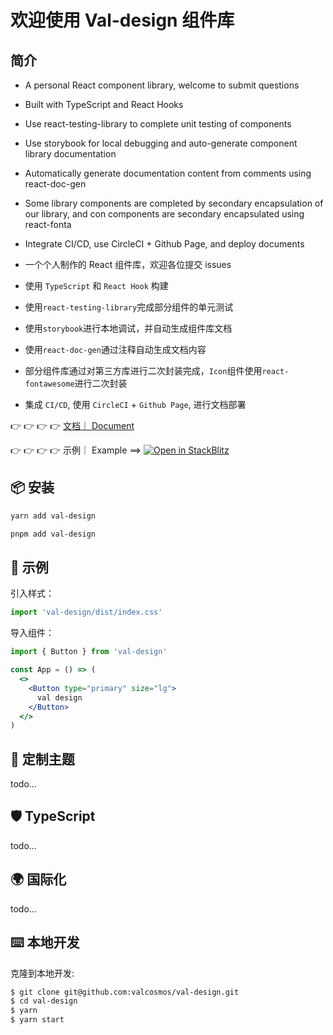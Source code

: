 

<Meta title="val-design/Introduction" />

# 欢迎使用 Val-design 组件库

## 简介

- A personal React component library, welcome to submit questions
- Built with TypeScript and React Hooks
- Use react-testing-library to complete unit testing of components
- Use storybook for local debugging and auto-generate component library documentation
- Automatically generate documentation content from comments using react-doc-gen
- Some library components are completed by secondary encapsulation of our library, and con components are secondary encapsulated using react-fonta
- Integrate CI/CD, use CircleCI + Github Page, and deploy documents

- 一个个人制作的 React 组件库，欢迎各位提交 issues
- 使用 `TypeScript` 和 `React Hook` 构建
- 使用`react-testing-library`完成部分组件的单元测试
- 使用`storybook`进行本地调试，并自动生成组件库文档
- 使用`react-doc-gen`通过注释自动生成文档内容
- 部分组件库通过对第三方库进行二次封装完成，`Icon`组件使用`react-fontawesome`进行二次封装
- 集成 `CI/CD`, 使用 `CircleCI` + `Github Page`, 进行文档部署

👉 👉 👉 👉 [文档｜ Document](https://valcosmos.github.io/val-design/?path=/docs/val-design-introduction--page)

👉 👉 👉 👉 示例｜ Example ==> [![Open in StackBlitz](https://developer.stackblitz.com/img/open_in_stackblitz.svg)](https://stackblitz.com/edit/vitejs-vite-jvn7fm)

## 📦 安装

```bash
yarn add val-design
```

```bash
pnpm add val-design
```

## 🔨 示例

引入样式：

```jsx
import 'val-design/dist/index.css'
```

导入组件：

```jsx
import { Button } from 'val-design'

const App = () => (
  <>
    <Button type="primary" size="lg">
      val design
    </Button>
  </>
)
```

## 🌈 定制主题

todo...

## 🛡 TypeScript

todo...

## 🌍 国际化

todo...

## ⌨️ 本地开发

克隆到本地开发:

```bash
$ git clone git@github.com:valcosmos/val-design.git
$ cd val-design
$ yarn
$ yarn start
```
